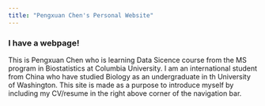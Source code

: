 ```yaml
---
title: "Pengxuan Chen's Personal Website"
---
```


### I have a webpage!

This is Pengxuan Chen who is learning Data Sicence course from the MS program in Biostatistics at Columbia University.
I am an international student from China who have studied Biology as an undergraduate in th University of Washington.
This site is made as a purpose to introduce myself by including my CV/resume in the right above corner of the navigation bar. 